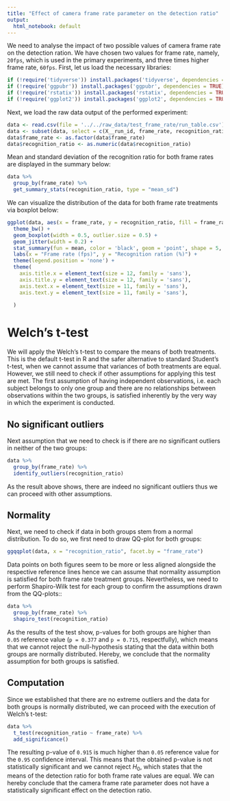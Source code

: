 ```yaml
---
title: "Effect of camera frame rate parameter on the detection ratio"
output:
  html_notebook: default
---
```


We need to analyse the impact of two possible values of camera frame rate on the detection ration. We have chosen two values for frame rate, namely, `20fps`, which is used in the primary experiments, and three times higher frame rate, `60fps`. First, let us load the necessary libraries:
```r
if (!require('tidyverse')) install.packages('tidyverse', dependencies = TRUE); library('tidyverse')
if (!require('ggpubr')) install.packages('ggpubr', dependencies = TRUE); library('ggpubr')
if (!require('rstatix')) install.packages('rstatix', dependencies = TRUE); library('rstatix')
if (!require('ggplot2')) install.packages('ggplot2', dependencies = TRUE); library('ggplot2')
```

Next, we load the raw data output of the performed experiment:
```r
data <- read.csv(file = '../../raw_data/test_frame_rate/run_table.csv')
data <- subset(data, select = c(X__run_id, frame_rate, recognition_ratio))
data$frame_rate <- as.factor(data$frame_rate)
data$recognition_ratio <- as.numeric(data$recognition_ratio)
```

Mean and standard deviation of the recognition ratio for both frame rates are displayed in the summary below:
```r
data %>%
  group_by(frame_rate) %>%
  get_summary_stats(recognition_ratio, type = "mean_sd")
```

We can visualize the distribution of the data for both frame rate treatments via boxplot below:
```r
ggplot(data, aes(x = frame_rate, y = recognition_ratio, fill = frame_rate)) +
  theme_bw() + 
  geom_boxplot(width = 0.5, outlier.size = 0.5) + 
  geom_jitter(width = 0.2) +
  stat_summary(fun = mean, color = 'black', geom = 'point', shape = 5, size = 1.5) +
  labs(x = "Frame rate (fps)", y = "Recognition ration (%)") +
  theme(legend.position = 'none') +
  theme(
    axis.title.x = element_text(size = 12, family = 'sans'),
    axis.title.y = element_text(size = 12, family = 'sans'),
    axis.text.x = element_text(size = 11, family = 'sans'),
    axis.text.y = element_text(size = 11, family = 'sans'),
    
  )
```

# Welch's t-test

We will apply the Welch's t-test to compare the means of both treatments. This is the default t-test in R and the safer alternative to standard Student's t-test, when we cannot assume that variances of both treatments are equal. However, we still need to check if other assumptions for applying this test are met. The first assumption of having independent observations, i.e. each subject belongs to only one group and there are no relationships between observations within the two groups, is satisfied inherently by the very way in which the experiment is conducted.

## No significant outliers

Next assumption that we need to check is if there are no significant outliers in neither of the two groups:
```r
data %>% 
  group_by(frame_rate) %>%
  identify_outliers(recognition_ratio)
```

As the result above shows, there are indeed no significant outliers thus we can proceed with other assumptions.


## Normality

Next, we need to check if data in both groups stem from a normal distribution. To do so, we first need to draw QQ-plot for both groups:
```r
ggqqplot(data, x = "recognition_ratio", facet.by = "frame_rate")
```
Data points on both figures seem to be more or less aligned alongside the respective reference lines hence we can assume that normality assumption is satisfied for both frame rate treatment groups. Nevertheless, we need to perform Shapiro-Wilk test for each group to confirm the assumptions drawn from the QQ-plots::
```r
data %>%
  group_by(frame_rate) %>%
  shapiro_test(recognition_ratio)
```
As the results of the test show, p-values for both groups are higher than `0.05` reference value (`p = 0.377` and `p = 0.715`, respectfully), which means that we cannot reject the null-hypothesis stating that the data within both groups are normally distributed. Hereby, we conclude that the normality assumption for both groups is satisfied.

## Computation

Since we established that there are no extreme outliers and the data for both groups is normally distributed, we can proceed with the execution of Welch's t-test:
```r
data %>%
  t_test(recognition_ratio ~ frame_rate) %>%
  add_significance()
```
The resulting p-value of `0.915` is much higher than `0.05` reference value for the `0.95` confidence interval. This means that the obtained p-value is not statistically significant and we cannot reject $H_0$, which states that the means of the detection ratio for both frame rate values are equal. We can hereby conclude that the camera frame rate parameter does not have a statistically significant effect on the detection ratio.
